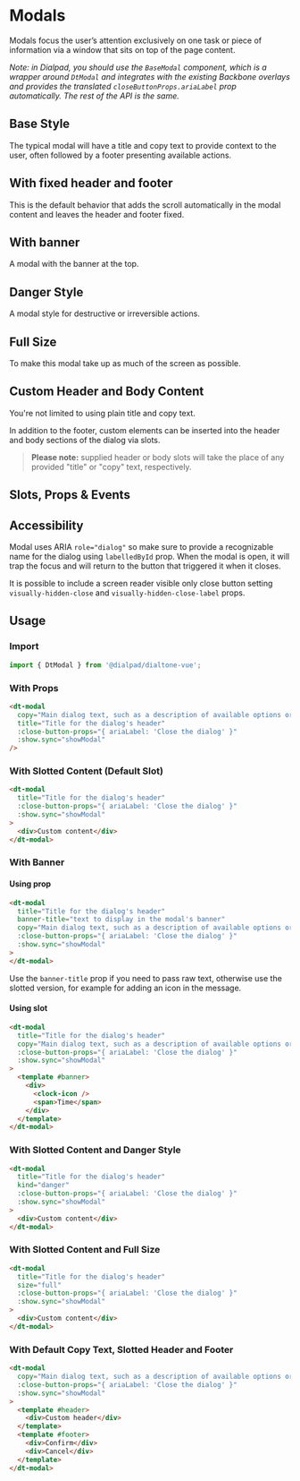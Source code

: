 
# Modals

<Subtitle>
  Modals focus the user’s attention exclusively on one task or piece of information via a window that sits on top of the
  page content.
</Subtitle>

_Note: in Dialpad, you should use the `BaseModal` component, which is a wrapper around `DtModal` and integrates with the
existing Backbone overlays and provides the translated `closeButtonProps.ariaLabel` prop automatically. The rest of the
API is the same._

## Base Style

The typical modal will have a title and copy text to provide context to the user, often followed by a footer presenting
available actions.

<Canvas>
  <Story id="components-modal--with-footer" />
</Canvas>

## With fixed header and footer

This is the default behavior that adds the scroll automatically in the modal content and leaves the header and footer
fixed.

<Canvas>
  <Story id="components-modal--with-fixed-header-footer" />
</Canvas>

## With banner

A modal with the banner at the top.

<Canvas>
  <Story id="components-modal--with-banner" />
</Canvas>

## Danger Style

A modal style for destructive or irreversible actions.

<Canvas>
  <Story id="components-modal--with-danger-style" />
</Canvas>

## Full Size

To make this modal take up as much of the screen as possible.

<Canvas>
  <Story id="components-modal--with-full-size" />
</Canvas>

## Custom Header and Body Content

You're not limited to using plain title and copy text.

In addition to the footer, custom elements can be inserted into the header and body sections of the dialog via slots.

> **Please note:** supplied header or body slots will take the place of any provided "title" or "copy" text, respectively.

<Canvas>
  <Story id="components-modal--with-custom-header-and-content" />
</Canvas>

## Slots, Props & Events

<ArgsTable story={PRIMARY_STORY} />

## Accessibility

Modal uses ARIA `role="dialog"` so make sure to provide a recognizable name for the dialog using `labelledById` prop.
When the modal is open, it will trap the focus and will return to the button that triggered it when it closes.

It is possible to include a screen reader visible only close button setting `visually-hidden-close`
and `visually-hidden-close-label` props.

## Usage

### Import

```jsx
import { DtModal } from '@dialpad/dialtone-vue';
```

### With Props

```html
<dt-modal
  copy="Main dialog text, such as a description of available options or actions."
  title="Title for the dialog's header"
  :close-button-props="{ ariaLabel: 'Close the dialog' }"
  :show.sync="showModal"
/>
```

### With Slotted Content (Default Slot)

```html
<dt-modal
  title="Title for the dialog's header"
  :close-button-props="{ ariaLabel: 'Close the dialog' }"
  :show.sync="showModal"
>
  <div>Custom content</div>
</dt-modal>
```

### With Banner

#### Using prop

```html
<dt-modal
  title="Title for the dialog's header"
  banner-title="text to display in the modal's banner"
  copy="Main dialog text, such as a description of available options or actions."
  :close-button-props="{ ariaLabel: 'Close the dialog' }"
  :show.sync="showModal"
>
</dt-modal>
```

Use the `banner-title` prop if you need to pass raw text, otherwise use the slotted version, for example for adding
an icon in the message.

#### Using slot

```html
<dt-modal
  title="Title for the dialog's header"
  copy="Main dialog text, such as a description of available options or actions."
  :close-button-props="{ ariaLabel: 'Close the dialog' }"
  :show.sync="showModal"
>
  <template #banner>
    <div>
      <clock-icon />
      <span>Time</span>
    </div>
  </template>
</dt-modal>
```

### With Slotted Content and Danger Style

```html
<dt-modal
  title="Title for the dialog's header"
  kind="danger"
  :close-button-props="{ ariaLabel: 'Close the dialog' }"
  :show.sync="showModal"
>
  <div>Custom content</div>
</dt-modal>
```

### With Slotted Content and Full Size

```html
<dt-modal
  title="Title for the dialog's header"
  size="full"
  :close-button-props="{ ariaLabel: 'Close the dialog' }"
  :show.sync="showModal"
>
  <div>Custom content</div>
</dt-modal>
```

### With Default Copy Text, Slotted Header and Footer

```html
<dt-modal
  copy="Main dialog text, such as a description of available options or actions."
  :close-button-props="{ ariaLabel: 'Close the dialog' }"
  :show.sync="showModal"
>
  <template #header>
    <div>Custom header</div>
  </template>
  <template #footer>
    <div>Confirm</div>
    <div>Cancel</div>
  </template>
</dt-modal>
```

